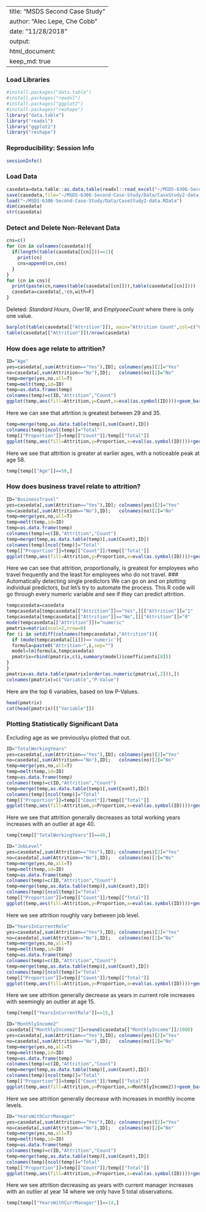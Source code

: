 
---
title: "MSDS Second Case Study"
author: "Alec Lepe, Che Cobb"
date: "11/28/2018"
output: 
  html_document:
    keep_md: true
---
### Load Libraries
```r
#install.packages("data.table")
#install.packages("readxl")
#install.packages("ggplot2")
#install.packages("reshape")
library("data.table")
library("readxl")
library("ggplot2")
library("reshape")
```
### Reproducibility: Session Info
```r
sessionInfo()
```
### Load Data
```r
casedata=data.table::as.data.table(readxl::read_excel("~/MSDS-6306-Second-Case-Study/Data/CaseStudy2-data.xlsx"))
save(casedata,file="~/MSDS-6306-Second-Case-Study/Data/CaseStudy2-data.RData")
load("~/MSDS-6306-Second-Case-Study/Data/CaseStudy2-data.RData")
dim(casedata)
str(casedata)
```
### Detect and Delete Non-Relevant Data
``` r
cns=c()
for (cn in colnames(casedata)){
  if(length(table(casedata[[cn]]))==1){
    print(cn)
    cns=append(cn,cns)
  }
}
for (cn in cns){
  print(paste(cn,names(table(casedata[[cn]])),table(casedata[[cn]])))
  casedata=casedata[,!cn,with=F]
}
```
Deleted: *Standard Hours*, *Over18*, and *EmplyoeeCount* where there is only one value.
``` r
barplot(table(casedata[["Attrition"]]), main="Attrition Count",col=c("Green","Red"))
table(casedata[["Attrition"]])/nrow(casedata)
```
### How does age relate to attrition?
``` r
ID="Age"
yes=casedata[,sum(Attrition=="Yes"),ID]; colnames(yes)[2]="Yes"
no=casedata[,sum(Attrition=="No"),ID];   colnames(no)[2]="No"
temp=merge(yes,no,all=T)
temp=melt(temp,id=ID)
temp=as.data.frame(temp)
colnames(temp)=c(ID,"Attrition","Count")
ggplot(temp,aes(fill=Attrition,y=Count,x=eval(as.symbol(ID))))+geom_bar(stat="identity")+xlab(ID)
```
Here we can see that attrition is greatest between 29 and 35.
``` r
temp=merge(temp,as.data.table(temp)[,sum(Count),ID])
colnames(temp)[ncol(temp)]="Total"
temp[["Proportion"]]=temp[["Count"]]/temp[["Total"]]
ggplot(temp,aes(fill=Attrition,y=Proportion,x=eval(as.symbol(ID))))+geom_bar(stat="identity")+xlab(ID)+ggtitle(paste(ID,"vs Attrition"))
```
Here we see that attrition is greater at earlier ages, with a noticeable peak at age 58.
``` r
temp[temp[["Age"]]==58,]
```
### How does business travel relate to attrition?
``` r
ID="BusinessTravel"
yes=casedata[,sum(Attrition=="Yes"),ID]; colnames(yes)[2]="Yes"
no=casedata[,sum(Attrition=="No"),ID];   colnames(no)[2]="No"
temp=merge(yes,no,all=T)
temp=melt(temp,id=ID)
temp=as.data.frame(temp)
colnames(temp)=c(ID,"Attrition","Count")
temp=merge(temp,as.data.table(temp)[,sum(Count),ID])
colnames(temp)[ncol(temp)]="Total"
temp[["Proportion"]]=temp[["Count"]]/temp[["Total"]]
ggplot(temp,aes(fill=Attrition,y=Proportion,x=eval(as.symbol(ID))))+geom_bar(stat="identity")+xlab(ID)+ggtitle(paste(ID,"vs Attrition"))
```
Here we can see that attrition, proportionally, is greatest for employees who travel frequently and the least for employees who do not travel.
### Automatically detecting single predictors
We can go on and on plotting individual predictors, but let's try to automate the process.
This R code will go through every numeric variable and see if they can predict attrition.
```r
tempcasedata=casedata
tempcasedata[tempcasedata[["Attrition"]]=="Yes",][["Attrition"]]="1"
tempcasedata[tempcasedata[["Attrition"]]=="No",][["Attrition"]]="0"
mode(tempcasedata[["Attrition"]])="numeric"
pmatrix=matrix(ncol=2,nrow=0)
for (i in setdiff(colnames(tempcasedata),"Attrition")){
  if (mode(tempcasedata[[i]])=='numeric'){
  formula=paste0("Attrition~",i,sep="")
  model=lm(formula,tempcasedata)
  pmatrix=rbind(pmatrix,c(i,summary(model)$coefficients[8]))
}
}
pmatrix=as.data.table(pmatrix[order(as.numeric(pmatrix[,2])),])
colnames(pmatrix)=c("Variable","P-Value")
```
Here are the top 6 variables, based on low P-Values.
``` r
head(pmatrix)
cat(head(pmatrix)[["Variable"]])
```
### Plotting Statistically Significant Data
Excluding age as we previouslyu plotted that out.
``` r
ID="TotalWorkingYears"
yes=casedata[,sum(Attrition=="Yes"),ID]; colnames(yes)[2]="Yes"
no=casedata[,sum(Attrition=="No"),ID];   colnames(no)[2]="No"
temp=merge(yes,no,all=T)
temp=melt(temp,id=ID)
temp=as.data.frame(temp)
colnames(temp)=c(ID,"Attrition","Count")
temp=merge(temp,as.data.table(temp)[,sum(Count),ID])
colnames(temp)[ncol(temp)]="Total"
temp[["Proportion"]]=temp[["Count"]]/temp[["Total"]]
ggplot(temp,aes(fill=Attrition,y=Proportion,x=eval(as.symbol(ID))))+geom_bar(stat="identity")+xlab(ID)+ggtitle(paste(ID,"vs Attrition"))
```

Here we see that attrition generally decreases as total working years increases with an outlier at age 40.
``` r
temp[temp[["TotalWorkingYears"]]==40,]
```
``` r
ID="JobLevel"
yes=casedata[,sum(Attrition=="Yes"),ID]; colnames(yes)[2]="Yes"
no=casedata[,sum(Attrition=="No"),ID];   colnames(no)[2]="No"
temp=merge(yes,no,all=T)
temp=melt(temp,id=ID)
temp=as.data.frame(temp)
colnames(temp)=c(ID,"Attrition","Count")
temp=merge(temp,as.data.table(temp)[,sum(Count),ID])
colnames(temp)[ncol(temp)]="Total"
temp[["Proportion"]]=temp[["Count"]]/temp[["Total"]]
ggplot(temp,aes(fill=Attrition,y=Proportion,x=eval(as.symbol(ID))))+geom_bar(stat="identity")+xlab(ID)+ggtitle(paste(ID,"vs Attrition"))
```

Here we see attrition roughly vary between job level.
``` r
ID="YearsInCurrentRole"
yes=casedata[,sum(Attrition=="Yes"),ID]; colnames(yes)[2]="Yes"
no=casedata[,sum(Attrition=="No"),ID];   colnames(no)[2]="No"
temp=merge(yes,no,all=T)
temp=melt(temp,id=ID)
temp=as.data.frame(temp)
colnames(temp)=c(ID,"Attrition","Count")
temp=merge(temp,as.data.table(temp)[,sum(Count),ID])
colnames(temp)[ncol(temp)]="Total"
temp[["Proportion"]]=temp[["Count"]]/temp[["Total"]]
ggplot(temp,aes(fill=Attrition,y=Proportion,x=eval(as.symbol(ID))))+geom_bar(stat="identity")+xlab(ID)+ggtitle(paste(ID,"vs Attrition"))
```

Here we see attrition generally decrease as years in current role increases with seemingly an outlier at age 15.
``` r
temp[temp[["YearsInCurrentRole"]]==15,]
```

``` r
ID="MonthlyIncome2"
casedata[["MonthlyIncome2"]]=round(casedata[["MonthlyIncome"]]/1000)
yes=casedata[,sum(Attrition=="Yes"),ID]; colnames(yes)[2]="Yes"
no=casedata[,sum(Attrition=="No"),ID];   colnames(no)[2]="No"
temp=merge(yes,no,all=T)
temp=melt(temp,id=ID)
temp=as.data.frame(temp)
colnames(temp)=c(ID,"Attrition","Count")
temp=merge(temp,as.data.table(temp)[,sum(Count),ID])
colnames(temp)[ncol(temp)]="Total"
temp[["Proportion"]]=temp[["Count"]]/temp[["Total"]]
ggplot(temp,aes(fill=Attrition,y=Proportion,x=MonthlyIncome2))+geom_bar(stat="identity")+xlab("Rounded Monthly Income ($K)")+ggtitle("Rounded Monthly Income ($K) vs Attrition")
```

Here we see attrition generally decrease with increases in monthly income levels.
``` r
ID="YearsWithCurrManager"
yes=casedata[,sum(Attrition=="Yes"),ID]; colnames(yes)[2]="Yes"
no=casedata[,sum(Attrition=="No"),ID];   colnames(no)[2]="No"
temp=merge(yes,no,all=T)
temp=melt(temp,id=ID)
temp=as.data.frame(temp)
colnames(temp)=c(ID,"Attrition","Count")
temp=merge(temp,as.data.table(temp)[,sum(Count),ID])
colnames(temp)[ncol(temp)]="Total"
temp[["Proportion"]]=temp[["Count"]]/temp[["Total"]]
ggplot(temp,aes(fill=Attrition,y=Proportion,x=eval(as.symbol(ID))))+geom_bar(stat="identity")+xlab(ID)+ggtitle(paste(ID,"vs Attrition"))
```

Here we see attrition decreasing as years with current manager increases with an outlier at year 14 where we only have 5 total observations.
``` r
temp[temp[["YearsWithCurrManager"]]==14,]
```